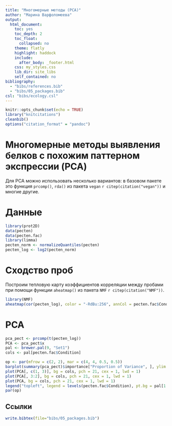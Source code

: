 ```yaml
---
title: "Многомерные методы (PCA)"
author: "Марина Варфоломеева"
output:
  html_document:
    toc: yes
    toc_depth: 2
    toc_float:
      collapsed: no
    theme: flatly
    highlight: haddock
    include:
      after_body: _footer.html
    css: my_styles.css
    lib_dir: site_libs
    self_contained: no
bibliography:
  - "bibs/references.bib"
  - "bibs/05_packages.bib"
csl: "bibs/ecology.csl"
---
```


```r
knitr::opts_chunk$set(echo = TRUE)
library("knitcitations")
cleanbib()
options("citation_format" = "pandoc")
```

# Многомерные методы выявления белков с похожим паттерном экспрессии (PCA)

Для PCA можно использовать несколько вариантов: в базовом пакете это функция `prcomp()`, `rda()` из пакета `vegan` `r citep(citation("vegan"))` и многие другие.


# Данные

```r
library(prot2D)
data(pecten)
data(pecten.fac)
library(limma)
pecten_norm <- normalizeQuantiles(pecten)
pecten_log <- log2(pecten_norm)
```

# Сходство проб

Построим тепловую карту коэффициентов корреляции между пробами при помощи функции `aheatmap()` из пакета `NMF` `r citep(citation("NMF"))`.

```r
library(NMF)
aheatmap(cor(pecten_log), color = "-RdBu:256", annCol = pecten.fac$Condition)
```

# PCA

```r
pca_pect <- prcomp(t(pecten_log))
PCA <- pca_pect$x
pal <- brewer.pal(9, "Set1")
cols <- pal[pecten.fac$Condition]

op <- par(mfrow = c(2, 2), mar = c(4, 4, 0.5, 0.5))
barplot(summary(pca_pect)$importance["Proportion of Variance", ], ylim = c(0, 1))
plot(PCA[, c(1, 3)], bg = cols, pch = 21, cex = 1, lwd = 1)
plot(PCA[, 3:2], bg = cols, pch = 21, cex = 1, lwd = 1)
plot(PCA, bg = cols, pch = 21, cex = 1, lwd = 1)
legend("topleft", legend = levels(pecten.fac$Condition), pt.bg = pal[1:2], pch = 21)
par(op)
```



## Ссылки

```r
write.bibtex(file="bibs/05_packages.bib")
```
